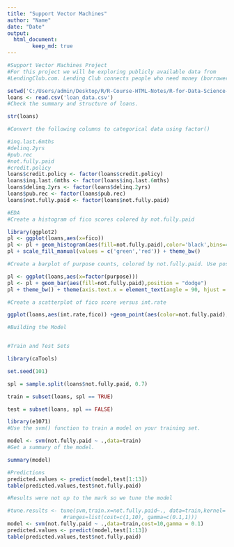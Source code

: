 ---
title: "Support Vector Machines"
author: "Name"
date: "Date"
output:
  html_document:
        keep_md: true
---



```{r}
#Support Vector Machines Project
#For this project we will be exploring publicly available data from
#LendingClub.com. Lending Club connects people who need money (borrowers) with #people who have money (investors). Hopefully, as an investor you would want to #invest in people who showed a profile of having a high probability of paying #you back. We will try to create a model that will help predict this.

setwd('C:/Users/admin/Desktop/R/R-Course-HTML-Notes/R-for-Data-Science-and-Machine-Learning/Training Exercises/Machine Learning Projects/CSV files for ML Projects')
loans <- read.csv('loan_data.csv')
#Check the summary and structure of loans.

str(loans)
```

```{r}
#Convert the following columns to categorical data using factor()

#inq.last.6mths
#delinq.2yrs
#pub.rec
#not.fully.paid
#credit.policy
loans$credit.policy <- factor(loans$credit.policy)
loans$inq.last.6mths <- factor(loans$inq.last.6mths)
loans$delinq.2yrs <- factor(loans$delinq.2yrs)
loans$pub.rec <- factor(loans$pub.rec)
loans$not.fully.paid <- factor(loans$not.fully.paid)
```

```{r}
#EDA
#Create a histogram of fico scores colored by not.fully.paid

library(ggplot2)
pl <- ggplot(loans,aes(x=fico)) 
pl <- pl + geom_histogram(aes(fill=not.fully.paid),color='black',bins=40,alpha=0.5)
pl + scale_fill_manual(values = c('green','red')) + theme_bw()
```

```{r}
#Create a barplot of purpose counts, colored by not.fully.paid. Use position=dodge in the geom_bar argument

pl <- ggplot(loans,aes(x=factor(purpose))) 
pl <- pl + geom_bar(aes(fill=not.fully.paid),position = "dodge")
pl + theme_bw() + theme(axis.text.x = element_text(angle = 90, hjust = 1))
```

```{r}
#Create a scatterplot of fico score versus int.rate

ggplot(loans,aes(int.rate,fico)) +geom_point(aes(color=not.fully.paid),alpha=0.3) + theme_bw()
```

```{r}
#Building the Model


#Train and Test Sets

library(caTools)

set.seed(101)

spl = sample.split(loans$not.fully.paid, 0.7)

train = subset(loans, spl == TRUE)

test = subset(loans, spl == FALSE)
```

```{r}

library(e1071)
#Use the svm() function to train a model on your training set.

model <- svm(not.fully.paid ~ .,data=train)
#Get a summary of the model.

summary(model)
```

```{r}
#Predictions
predicted.values <- predict(model,test[1:13])
table(predicted.values,test$not.fully.paid)
```

```{r}
#Results were not up to the mark so we tune the model

#tune.results <- tune(svm,train.x=not.fully.paid~., data=train,kernel='radial',
                  #ranges=list(cost=c(1,10), gamma=c(0.1,1)))
model <- svm(not.fully.paid ~ .,data=train,cost=10,gamma = 0.1)
predicted.values <- predict(model,test[1:13])
table(predicted.values,test$not.fully.paid)
```
 
